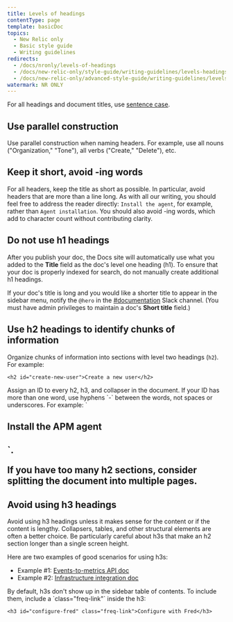 ```yaml
---
title: Levels of headings
contentType: page
template: basicDoc
topics:
  - New Relic only
  - Basic style guide
  - Writing guidelines
redirects:
  - /docs/nronly/levels-of-headings
  - /docs/new-relic-only/style-guide/writing-guidelines/levels-headings
  - /docs/new-relic-only/advanced-style-guide/writing-guidelines/levels-headings
watermark: NR ONLY
---
```


For all headings and document titles, use [sentence case](/docs/new-relic-only/basic-style-guide/writing-guidelines/capitalization#heading_caps).

## Use parallel construction

Use parallel construction when naming headers. For example, use all nouns ("Organization," "Tone"), all verbs ("Create," "Delete"), etc.

## Keep it short, avoid -ing words

For all headers, keep the title as short as possible. In particular, avoid headers that are more than a line long. As with all our writing, you should feel free to address the reader directly: `Install the agent`, for example, rather than `Agent installation`. You should also avoid -ing words, which add to character count without contributing clarity.

## Do not use h1 headings

After you publish your doc, the Docs site will automatically use what you added to the **Title** field as the doc's level one heading (h1). To ensure that your doc is properly indexed for search, do not manually create additional h1 headings.

If your doc's title is long and you would like a shorter title to appear in the sidebar menu, notify the `@hero` in the [#documentation](https://newrelic.slack.com/messages/C0DSGL3FZ/) Slack channel. (You must have admin privileges to maintain a doc's **Short title** field.)

## Use h2 headings to identify chunks of information

Organize chunks of information into sections with level two headings (`h2`). For example:

```
<h2 id="create-new-user">Create a new user</h2>
```

<Callout variant="important">
  Assign an ID to every h2, h3, and collapser in the document. If your ID has more than one word, use hyphens `-` between the words, not spaces or underscores. For example: `<h2 id="install-apm">Install the APM agent<h2>`.
</Callout>

If you have too many h2 sections, consider splitting the document into multiple pages.

## Avoid using h3 headings

Avoid using h3 headings unless it makes sense for the content or if the content is lengthy. Collapsers, tables, and other structural elements are often a better choice. Be particularly careful about h3s that make an h2 section longer than a single screen height.

Here are two examples of good scenarios for using h3s:

* Example #1: [Events-to-metrics API doc](/docs/introduction-events-metrics-api#operations)
* Example #2: [Infrastructure integration doc](/docs/integrations/host-integrations/host-integrations-list/mysql-monitoring-integration#metrics)

<Callout variant="tip">
  By default, h3s don't show up in the sidebar table of contents. To include them, include a `class="freq-link"` inside the h3:

  ```
  <h3 id="configure-fred" class="freq-link">Configure with Fred</h3>
  ```
</Callout>

